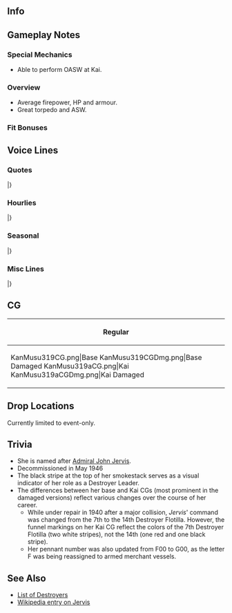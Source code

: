 ==Info==
{{KanmusuInfo|ID=319}}
{{KanmusuInfo|ID=319a}}

==Gameplay Notes==
===Special Mechanics===
* Able to perform OASW at Kai.

===Overview===
* Average firepower, HP and armour.
* Great torpedo and ASW.

===Fit Bonuses===
{{:{{BASEPAGENAME}}/Equipment Bonuses}}
{{clear}}

==Voice Lines==
===Quotes===
{{ShipquoteHeader}}
{{ShipquoteKai
| scenario    =Introduction
| origin      = Nice to meet you. Lucky Jervis、来たわ！ そう、もうゼッタイよ！ 任せておいて！
| translation = Nice to meet you. Lucky Jervis is here! Yeah, that's absolutely right! Leave it to me!<ref>She was called "Lucky" Jervis because she lost no crew to enemy action in WW2.</ref>
| audio       = Jervis-Intro.mp3
}}
{{ShipquoteKai
| scenario    =Introduction
| kai         =yes
| origin      = Hey, how's it going? Lucky Jervis, 今日もゼッタイよ！All right! 任せておいて！
| translation = Hey, how's it going? Lucky Jervis, today will be an absolutely fine day as well! All right! Leave it to me!
| audio       = JervisKai-Intro.mp3
}}
{{ShipquoteKai
| scenario    =Library
| origin      = J-class~ ジャーヴィスよ！そう、Lucky Jervisって呼んでもらってもいいかな～？本国艦隊から、地中海艦隊まで、護衛、輸送、艦隊戦や、陸戦支援まで本当に頑張っちゃた！Lucky Jervis!覚えておいてね！
| translation = I'm the J-class Jervis! Yup, can you call me "Lucky Jervis"? From the Home Fleet to the Mediterranean Fleet, I helped out with escorting, transporting, fighting, and even supporting land battles! "Lucky Jervis"! Remember it, okay?
| audio       = Jervis-Library.mp3
}}
{{ShipquoteKai
| scenario    =Secretary 1
| origin      = All right~!
| translation = All right~!
| audio       = Jervis-Sec1.mp3
}}
{{ShipquoteKai
| scenario    =Secretary 1
| kai         =yes
| origin      = Steady north!
| translation = Steady north!
| audio       = JervisKai-Sec1.mp3
}}
{{ShipquoteKai
| scenario    =Secretary 2
| origin      = 出番かな～？あぁ？まだ？いつでもいいよ～！
| translation = Am I up~? Ah? Not yet? I'm ready whenever~!
| audio       = Jervis-Sec2.mp3
}}
{{ShipquoteKai
| scenario    =Secretary 3
| origin      = Could you make a report? えぇ、私が書くの？う～そ～！Are you for real?
| translation = Could you make a report? Ehh, I have to write it? No~way~! Are you for real?
| audio       = Jervis-Sec3.mp3
}}
{{ShipquoteKai
| scenario    =Secretary Idle
| origin      = Battle honour? んん～どこにしまったかな～？えっと・・・あはは～　ま、いいじゃない！うんんん～！
| translation = Battle honour? Hmm~ Where did it go~? Umm.... haha~ Oh well~! Yeah!<ref>HMS ''Jervis'' had 13 Royal Navy Battle Honours from WW2, a feat matched by only two ships and beaten by a third (Warspite, with 14).</ref>
| audio       = Jervis-Idle.mp3
}}
{{ShipquoteKai
| scenario    =Secretary (Married)
| origin      = Darling! Tea Timeにする～？ジャーヴィスが、紅茶淹れてあげる！上手よ～あたし！任せておいて！
| translation = Darling! Would you like to have some tea~? Jervis will make you some! I'm good at it! Leave it to me!
| audio       = Jervis-SecMarried.mp3
}}
{{ShipquoteKai
| scenario    =Wedding
| origin      = な～に～？また、battle honour?うぇ？違うんだ・・・な～に～ darling?これは？綺麗ね～lovely!私に、そなの？本当に？Lucky!やったね！
| translation = Wh~at~? Another battle honour? Eh? It's not...? What~is~it, darling? What's this? It's beautiful~ Lovely! It's for me? Really? Lucky! Yay!
| audio       = Jervis-Wedding.mp3
}}
{{ShipquoteKai
| scenario    =Player's Score
| origin      =わぁ！Report見たいの～？待ってて！はい！これね！Thank you!
| translation =Wah! You want to see the report~? Gimmie a sec! Here! This, right! Thank you!
| audio       = Jervis-PlayerScore.mp3
}}
{{ShipquoteKai
| scenario    =Player's Score
| kai         =yes
| origin      =わぁ～darling, report見たいの？待ってて！はい！これね！これも～？
| translation =Waa~ Darling, do you want to see the report? Gimmie a sec! Alright! This, right! This too~?
| audio       = JervisKai-PlayerScore.mp3
}}
{{ShipquoteKai
| scenario    =Joining the Fleet
| origin      = Lucky Jervis! 出るわ！行っけ～！
| translation = Lucky Jervis! Heading out! Let's go~!
| audio       = Jervis-JoinFleet.mp3
}}
{{ShipquoteKai
| scenario    =Joining the Fleet
| kai         =yes
| origin      = Mediterranean Fleet, flagship Lucky Jervis! 出るわ！
| translation = Mediterranean Fleet, flagship Lucky Jervis! Heading out!
| audio       = JervisKai-JoinFleet.mp3
}}
{{ShipquoteKai
| scenario    =Equipment 1
| origin      = Thank you! 試してみたい！
| translation = Thank you! I wanna try this out!
| audio       = Jervis-Equip1.mp3
}}
{{ShipquoteKai
| scenario    =Equipment 1
| kai         =yes
| origin      = Darling! Thanks! 早く試してみたい！
| translation = Darling! Thanks! I can't wait to try this out!
| audio       = JervisKai-Equip1.mp3
}}
{{ShipquoteKai
| scenario    =Equipment 2
| origin      = よ～さ～そ～う～これで、行ってみましょう！
| translation = This~looks~great. Let's take this for a spin!
| audio       = Jervis-Equip2.mp3
}}
{{ShipquoteKai
| scenario    =Equipment 3
| origin      = Lucky! あは！
| translation = Lucky! Aha!
| audio       = Jervis-Equip3.mp3
}}
{{ShipquoteKai
| scenario    =Supply
| origin      = Thank you~! 助かる～！
| translation = Thank you~! That helps~!
| audio       = Jervis-Supply.mp3
}}
{{ShipquoteKai
| scenario    =Docking (Minor)
| origin      = うわぁ～　まあ、仕方ない・・・すぐ直すから！
| translation = Uwaa~ Well, it can't be helped... I'll fix it in a jiffy!
| audio       = Jervis-DockMinor.mp3
}}
{{ShipquoteKai
| scenario    =Docking (Major)
| origin      = うわぁ～　もう！ちょっと修理！ Sorry!
| translation = Whoaaa~ dang! Need to hurry up and repair! Sorry!
| audio       = Jervis-DockMajor.mp3
}}
{{ShipquoteKai
| scenario    =Construction
| origin      = 新しい子か～ Nice to meet you!
| translation = Someone new~? Nice to meet you!
| audio       = Jervis-Construction.mp3
}}
{{ShipquoteKai
| scenario    =Return from Sortie
| origin      = 艦隊～無事帰還！当然よ！
| translation = The fleet~ has safely returned! Of course!
| audio       = Jervis-SortieReturn.mp3
}}
{{ShipquoteKai
| scenario    =Starting a Sortie
| origin      = Jervis! 抜錨よ！みんな～Follow me～！
| translation = Jervis! Weigh anchor! Everyone~ Follow ME~!
| audio       = Jervis-Sortie.mp3
}}
{{ShipquoteKai
| scenario    =Starting a Battle
| origin      = Jervis! Enemy is in sight!
| translation = Jervis! Enemy is in sight!
| audio       = Jervis-BattleStart.mp3
}}
{{ShipquoteKai
| scenario    =Attack
| origin      = さあ～行こうか！Shoot!
| translation = Alright~ Let's go! Shoot!
| audio       = Jervis-Atk.mp3
}}
{{ShipquoteKai
| scenario    =Night Battle Attack
| origin      = そこね！逃がさないから～！
| translation = There you are! You won't escape~!
| audio       = Jervis-NightAtk.mp3
}}
{{ShipquoteKai
| scenario    =Night Battle Attack
| kai         =yes
| origin      = Darling! ちゃんと見てた？
| translation = Darling? Were you watching?
| audio       = JervisKai-NightAtk.mp3
}}
{{ShipquoteKai
| scenario    =Night Battle
| origin      = 各艦、突撃隊形！いい～？フォローミ～！
| translation = All ships, assault formation! Re-ady? Follow ME~!
| audio       = Jervis-NightBattle.mp3
}}
{{ShipquoteKai
| scenario    =Night Battle
| kai         =yes
| origin      = Darling! 夜戦も、あたしに任せて！そこね！
| translation = Darling! Leave night battle to me too! There you are!
| audio       = JervisKai-NightBattle.mp3
}}
{{ShipquoteKai
| scenario    =MVP
| origin      = Battle honour? Lucky! I'm glad I have been able to help!
| translation = Battle honour? Lucky! I'm glad I have been able to help!
| audio       = Jervis-MVP.mp3
}}
{{ShipquoteKai
| scenario    =MVP
| kai         =yes
| origin      = Battle honour? Lucky! I'm glad to have been able to help! Darling!
| translation = Battle honour? Lucky! I'm glad to have been able to help! Darling!
| audio       = JervisKai-MVP.mp3
}}
{{ShipquoteKai
| scenario    =Minor Damage 1
| origin      = いやだ～
| translation = No~!
| audio       = Jervis-MinorDmg1.mp3
}}
{{ShipquoteKai
| scenario    =Minor Damage 2
| origin      = う～そ～！本当に？
| translation = No~ way~! Really?
| audio       = Jervis-MinorDmg2.mp3
}}
{{ShipquoteKai
| scenario    =Major Damage
| origin      = こんなの・・・まだよ！Lucky Jervisは沈まない！
| translation = No... not yet! Lucky Jervis won't sink!
| audio       = Jervis-MajorDmg.mp3
}}
{{ShipquoteKai
| scenario    =Sunk
| origin      = うそだ・・・うそだ・・・こんなの・・・Lucky Jervisは・・・Jerivsは・・・
| translation = No way... No way... Not like this... Lucky Jervis is... I'm...
| audio       = Jervis-Sunk.mp3
}}
|}<references/>

{{clear}}

===Hourlies===
{{ShipquoteHeader | type = hourly}}
{{ShipquoteKai
| scenario    =00:00
| origin      = Darling! Luckyね！今日はあたし、ジャーヴィスが色々サービスしてあげる！期待してて！
| translation = Darling! You're in luck! Today I, Jervis, will help you out with things! You can count on me!
| audio       = JervisKai-0000.mp3
}}
{{ShipquoteKai
| scenario    =01:00
| origin      = It's 1 o'clock! ね、時間のお知らせも任せとおいて！
| translation = It's 1 o'clock! Hey, leave telling the time to me too!
| audio       = JervisKai-0100.mp3
}}
{{ShipquoteKai
| scenario    =02:00
| origin      = It's 2 o'clock! こんな感じでしょ～？ No problem!
| translation = It's 2 o'clock! Like this, right~? No problem!
| audio       = JervisKai-0200.mp3
}}
{{ShipquoteKai
| scenario    =03:00
| origin      = It's 3 o'clock! Sleepy? そう？
| translation = It's 3 o'clock! Sleepy? Really?
| audio       = JervisKai-0300.mp3
}}
{{ShipquoteKai
| scenario    =04:00
| origin      = It's 4 o'clock! Darling? Tired?
| translation = It's 4 o'clock! Darling? Tired?
| audio       = JervisKai-0400.mp3
}}
{{ShipquoteKai
| scenario    =05:00
| origin      = It's 5 o'clock! Good morning! お・は・よ～！
| translation = It's 5 o'clock! Good morning! Good~ mor~ ning~!
| audio       = JervisKai-0500.mp3
}}
{{ShipquoteKai
| scenario    =06:00
| origin      = It's 6 o'clock! Let's 総員起こし～！ Everyone~ get up!
| translation = It's 6 o'clock! Let's wake everyone up~! Everyone~ get up!
| audio       = JervisKai-0600.mp3
}}
{{ShipquoteKai
| scenario    =07:00
| origin      = 7 o'clock! Full breakfast! どうぞ！ Enjoy!
| translation = 7 o'clock! Full breakfast<ref>As in a full English breakfast.</ref>! Here you go! Enjoy!
| audio       = JervisKai-0700.mp3
}}
{{ShipquoteKai
| scenario    =08:00
| origin      = It's 8 o'clock! The Home Fleet... 様子はどうかな～？
| translation = It's 8 o'clock! The Home Fleet... I wonder how they're doing~?
| audio       = JervisKai-0800.mp3
}}
{{ShipquoteKai
| scenario    =09:00
| origin      = It's 9 o'clock! あら、Ark！元気そうね。あたし？あたしはもちろん、元気一杯よ！
| translation = It's 9 o'clock! Oh, [[Ark Royal|Ark]]! You look good. Me? I'm totally great, of course!
| audio       = JervisKai-0900.mp3
}}
{{ShipquoteKai
| scenario    =10:00
| origin      = It's 10 o'clock! Ah~ Kelly? 彼女は・・・そうね・・・う～ん、大丈夫よ！
| translation = It's 10 o'clock! Ah~ Kelly? She's... yeah... never mind, she's doing well!<ref>[https://en.wikipedia.org/wiki/HMS_Kelly_(F01) ''HMS Kelly''] was identical to HMS ''Jervis'' despite belonging to the K-class, as they were both designed as flotilla leaders. ''Kelly'' tends to be the better known sister despite ''Jervis''' impressive record and ''Kelly''<nowiki>'s</nowiki> bad luck.</ref>
| audio       = JervisKai-1000.mp3
}}
{{ShipquoteKai
| scenario    =11:00
| origin      = It's 11です！ Oh~ これ？対潜兵装よ。大事大事！ここの装備はどうなの～？おお～、ああ～、なるほど・・・うん。大丈夫？
| translation = It's 11! Oh~ this? It's anti-submarine equipment. It's a big, big deal! What sorta equipment do you have here? Ohh~ Ahh~, I see... hmmm. Will you be ok?
| audio       = JervisKai-1100.mp3
}}
{{ShipquoteKai
| scenario    =12:00
| origin      = It is noon! さ～ lunchよ！ Sandwichはできたよ！どうぞ！ボン・アペタイト！
| translation = It is noon! Here's lunch! I made some sandwiches! Here you go! Bon appetit!
| audio       = JervisKai-1200.mp3
}}
{{ShipquoteKai
| scenario    =13:00
| origin      = It's 1 o'clo...わあぁ！ Hey! あなたは確か・・・そう、ゆき・・・かぜ！How is it going!
| translation = It's 1 o'clo...whoa! Hey! You're... right, Yuki... kaze! How is it going!
| audio       = JervisKai-1300.mp3
}}
{{ShipquoteKai
| scenario    =14:00
| origin      = It's 2 o'clock! Hi, lady~ Lucky Jervis見参よ！ もちろん！
| translation = It's 2 o'clock! Hi, lady~ Lucky Jervis here! Of course!
| audio       = JervisKai-1400.mp3
}}
{{ShipquoteKai
| scenario    =15:00
| origin      = It's 3 o'clock! Let's tea time! Yes~!
| translation = It's 3 o'clock! Let's tea time! Yes~!
| audio       = JervisKai-1500.mp3
}}
{{ShipquoteKai
| scenario    =16:00
| origin      = It's 4 o'clock! Janus？ああ、そうね・・・大丈夫。いつか、会える。何か、そんな気がするの・・・ね、darling?
| translation = It's 4 o'clock! Janus? Ahh, yeah... it's alright. I'll see her again one day. I just, have a feeling... don't you think, darling?<ref>[https://en.wikipedia.org/wiki/HMS_Janus_(F53) HMS ''Janus''] was one of ''Jervis'''s sister ships and a member of her flotilla from 1940. She briefly took over while ''Jervis'' was under repair in 1940.</ref>
| audio       = JervisKai-1600.mp3
}}
{{ShipquoteKai
| scenario    =17:00
| origin      = It's 5 o'clock! Lovely! 地中海の夕日もいいけど～ここの夕日も素敵、darling!
| translation = It's 5 o'clock! Lovely! The sunset at the Mediterranean Sea is great, but the sunset here is pretty as well, darling!
| audio       = JervisKai-1700.mp3
}}
{{ShipquoteKai
| scenario    =18:00
| origin      = It's 6 o'clock! さ、今日はおしまい！Fleet戻しましょう！
| translation = It's 6 o'clock! Now then, day's over! Let's bring back the fleet!
| audio       = JervisKai-1800.mp3
}}
{{ShipquoteKai
| scenario    =19:00
| origin      = It's 7 o'clock! Darling, 夕食は外で？ Lucky!
| translation = It's 7 o'clock! Darling, we're going out for dinner? Lucky!
| audio       = JervisKai-1900.mp3
}}
{{ShipquoteKai
| scenario    =20:00
| origin      = モグモグ・・・It's... 8 o'clock! Darling、マミーア～ it's delicious!
| translation = ''Nom nom''... It's... 8 o'clock! Darling, Mami-ya~! It's delicious!
| audio       = JervisKai-2000.mp3
}}
{{ShipquoteKai
| scenario    =21:00
| origin      = It's 9 o'clock! んん～あや？あそこで騒いでる重巡達・・・見覚えが・・・Hey! Hey you! おぉ！おおううう～～！
| translation = It's 9 o'clock! Hmmm~ Oh? Those noisy heavy cruisers over there... I think I know them... Hey! Hey you! Oh! Whoaaa~!<ref>''Jervis'' was at the [https://en.wikipedia.org/wiki/Battle_of_Cape_Matapan Battle of Cape Matapan], where she helped sink Italian heavy cruisers ''[[Zara]]'' and (after a boarding party transferred the surviving crew) ''[[Pola]]''.</ref>
| audio       = JervisKai-2100.mp3
}}
{{ShipquoteKai
| scenario    =22:00
| origin      = It's 10 o'clock! あら？時雨？What are you doing on such a night? んん？これは？Thanks!
| translation = It's 10 o'clock! Huh? Shigure? What are you doing on such a night? Hmm? For me? Thanks!
| audio       = JervisKai-2200.mp3
}}
{{ShipquoteKai
| scenario    =23:00
| origin      = It's 11 o'clock! Darling,頂いた、green tea飲む？あたしが、淹れてあげる！Just a moment!
| translation = It's 11 o'clock! Darling, would you like to drink some of the green tea I got earlier? I'll make you some! Just a moment!
| audio       = JervisKai-2300.mp3
}}
|}<references/>

{{clear}}

===Seasonal===
{{SeasonalHeaderOld}}
{{SeasonalQuote
|scenario = [[Seasonal/White_Day_2018|White Day 2018]]
|origin = これは？お返し？私、何も上げてないけど…いいの？えへ、thanks!じゃぁ、来年はきっとね？
|translation =	What’s this? A return gift? I didn’t even give you anything though… Is this alright? Ehe, thanks! I’ll definitely get you something next year ok?
|audio = Jervis_White_Day_2018_Sec1.mp3
|notes = 
}}
{{SeasonalQuote
|scenario = [[Seasonal/Coming_of_Spring_2018|Coming of Spring 2018]]
|origin = 春だ！Lucky!桜もきれい！Lovely!Darling、何？お花見party?手伝お、手伝お！
|translation =	It’s spring! Lucky! The sakura are beautiful! Lovely! What is it, Darling? A cherry blossom viewing party? I’ll definitely help out!
|audio = Jervis_Spring_2018_Sec1.mp3
|notes = 
}}
{{SeasonalQuote
|scenario = [[Seasonal/Fifth_Anniversary|5th Anniversary]]
|origin = 5th Anniversary! Darling, congratulations!
|translation =	5th Anniversary! Darling, congratulations!
|audio = Jervis_5th_Anniversary_Sec1.mp3
|notes = 
}}
{{SeasonalQuote
|scenario = [[Seasonal/Rainy_Season_2018|Rainy Season 2018]]
|origin = 雨。これが「ツーユー」ね？うん、聞いていたわ。
|translation =	It’s raining. So this is “Tsuyuu” right? Yup, I’ve heard of it.
|audio = Jervis_Rainy_Season_2018_Sec1.mp3
|notes = 
}}
{{SeasonalQuote
|scenario = [[Seasonal/Summer_2018|Summer 2018]]
|origin = この国の夏は暑いのね。ん？…あの、あたしなんか装甲薄そうな艤装はなに？なんなの？
|translation =	Summer in this country sure is hot. Hmmm? ...What's this lightly armoured rigging? What's it for?
|audio = Jervis_Summer_2018_Sec1.mp3
|notes = 
}}
{{SeasonalQuote
|scenario = [[Seasonal/Saury_2018|Saury 2018]]
|origin = Sanma Operationでしょう？任せておいて。この優秀なソナーがあれば…えぇ、それだけじゃだめ？難しいわね。Darling、教えて。
|translation =	It's a Sanma Operation right? Leave it to me. With this excellent Sonar, I'll... Eh, that's not enough? This is hard. Teach me, Darling.
|audio = Jervis_Sec1_Saury_2018.mp3
|notes = 
}}
{{SeasonalQuote
|scenario = [[Seasonal/Late_Autumn_2018|Late Autumn 2018]]
|origin = あぁ、Lady, どうしたの？あぁ、あれか？あれの古傷？そういえば、あたしも頭が痛く…うん、お互い空からの何かにを気をつけましょう。
|translation =	What's wrong, Lady? Ah, it's that right? That old wound? Now that you mention it, my head hurts too... Yes, let's watch the skies for each other.<ref>Referring to [[Warspite]].</ref>
|audio = Jervis_Late_Autumn_2018_Sec1.mp3
|notes = Secretary 1
}}
{{SeasonalQuote
|scenario = [[Seasonal/Late_Autumn_2018|Late Autumn 2018]]
|origin = この季節は…あれ…あれに気をつけないと！Janus、対空監視気をつけて！あれは嫌い！
|translation =	I'll... I'll need to be careful of ''that'' during this time of year! Janus, keep the anti-air watch on alert! I hate those things!
|audio = Jervis_Late_Autumn_2018_Sec2.mp3
|notes = Secretary 2
}}
{{SeasonalQuote
|scenario = [[Seasonal/Christmas_2018|Christmas 2018]]
|origin = Darling, Happy Christmas! ケーキ、美味しいそう！さあ、食べましょう！
|translation =	Darling, Happy Christmas! The cake looks delicious! Come on, let's start eating!
|audio = Jervis_Christmas_2018_Sec1.mp3
|notes = 
}}
{{SeasonalQuote
|scenario = [[Seasonal/New_Year_2019|New Years 2019]]
|origin = Darling, Lucky New Year! さあ、いざ行きましょう！ハツモデ！
|translation =	Darling, Lucky New Year! Now, let's go! For the first shrine visit!
|audio = Jervis_New_Year_2019_Sec1.mp3
|notes = 
}}
{{SeasonalQuote
|scenario = [[Seasonal/Valentine%27s_Day_2019|Valentine's Day 2019]]
|origin = My Darling、これ差し上げます。この艦隊の伝統は大事にしないと。さあ、どうぞ。
|translation =	My Darling, this is for you. I must treasure this fleet's traditions. Come on, help yourself.
|audio = Jervis_Valentines_2019_Sec1.mp3
|notes = 
}}
{{SeasonalQuote
|scenario = [[Seasonal/White_Day_2019|White Day 2019]]
|origin = これ、チョコのお返し？Lucky! Thanks, my Darling。やったぁー！
|translation =	Is this in return for the chocolates? Lucky! Thanks, my Darling. Hoooooraaaaaay!
|audio = Jervis_White_Day_2019_Sec1.mp3
|notes = 
}}
{{SeasonalQuote
|scenario = [[Seasonal/Sixth_Anniversary|6th Anniversary]]
|origin = 6th Anniversary? Darling, lucky and congratulations!
|translation =	6th Anniversary? Darling, lucky and congratulations!
|audio = Jervis_6th_Anniversary_Sec2.mp3
|notes = Secretary 2
}}
{{SeasonalQuote
|scenario = [[Seasonal/Seventh_Anniversary|7th Anniversary]]
|origin = 7th Anniversary! My Darling, lucky! And congratulations!
|translation =	7th Anniversary! My Darling, lucky! And congratulations!
|audio = Jervis_7th_Anniversary_Secretary_2.mp3
|notes = Secretary 2
}}
{{SeasonalQuote
|scenario = [[Seasonal/Eighth_Anniversary|8th Anniversary]]
|origin = 8th Anniversary! My darling, super lucky and congratulations!
|translation =	8th Anniversary! My darling, super lucky and congratulations!
|audio = Jervis_8th Anniversary_Secretary_1.mp3
|notes = 
}}
|}<references/>

{{clear}}

===Misc Lines===
{{SeasonalHeaderOld}}
{{SeasonalQuote
|scenario = [[Hinamatsuri 2020 Mini-Event]]
|origin = Royal Navy Fleet、貴艦隊を友軍艦隊と認む。これより貴艦隊を援護する！
|translation =	The Royal Navy Fleet has recognised your fleet as an allied fleet. We'll now support you! Shoot!
|audio = Ship_Voice_Jervis_Kai_Hinamatsuri_2020_Mini-Event_Friend_Fleet_1.mp3
|notes = Friend Fleet 1
}}
{{SeasonalQuote
|scenario = [[Fall 2020 Event]]
|origin = Super lucky！あは！
|translation =	Super lucky! Aha!
|audio = Ship_Voice_Jervis_Kai_Fall_2020_Event_Friend_Fleet_1.mp3
|notes = Friend Fleet 1
}}
|}<references/>

{{clear}}

==CG==
{| class="mw-collapsible mw-collapsed wikitable" style="width: 100%;"
!Regular
|-
|
<gallery>
KanMusu319CG.png|Base
KanMusu319CGDmg.png|Base Damaged
KanMusu319aCG.png|Kai
KanMusu319aCGDmg.png|Kai Damaged
</gallery>
|}
==Drop Locations==
Currently limited to event-only.

==Trivia==
* She is named after [https://en.wikipedia.org/wiki/John_Jervis,_1st_Earl_of_St_Vincent Admiral John Jervis].
* Decommissioned in May 1946
* The black stripe at the top of her smokestack serves as a visual indicator of her role as a Destroyer Leader. 
* The differences between her base and Kai CGs (most prominent in the damaged versions) reflect various changes over the course of her career. 
** While under repair in 1940 after a major collision, ''Jervis''' command was changed from the 7th to the 14th Destroyer Flotilla. However, the funnel markings on her Kai CG reflect the colors of the 7th Destroyer Flotilla (two white stripes), not the 14th (one red and one black stripe).
** Her pennant number was also updated from F00 to G00, as the letter F was being reassigned to armed merchant vessels.

==See Also==
* [[EliteDD|List of Destroyers]]
* [[wikipedia:HMS Jervis|Wikipedia entry on Jervis]]
{{Shiplist}}